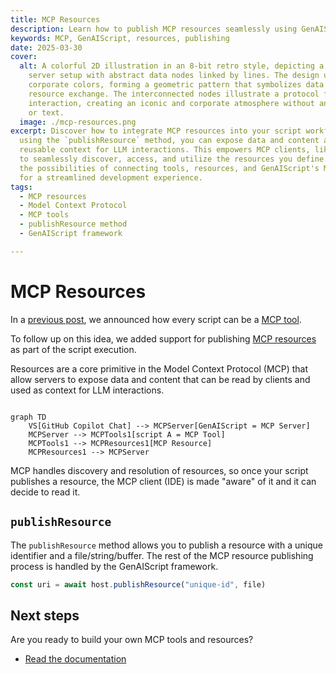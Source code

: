 ```yaml
---
title: MCP Resources
description: Learn how to publish MCP resources seamlessly using GenAIScript.
keywords: MCP, GenAIScript, resources, publishing
date: 2025-03-30
cover:
  alt: A colorful 2D illustration in an 8-bit retro style, depicting a stylized
    server setup with abstract data nodes linked by lines. The design uses five
    corporate colors, forming a geometric pattern that symbolizes data and
    resource exchange. The interconnected nodes illustrate a protocol for
    interaction, creating an iconic and corporate atmosphere without any people
    or text.
  image: ./mcp-resources.png
excerpt: Discover how to integrate MCP resources into your script workflow. By
  using the `publishResource` method, you can expose data and content as
  reusable context for LLM interactions. This empowers MCP clients, like IDEs,
  to seamlessly discover, access, and utilize the resources you define. Explore
  the possibilities of connecting tools, resources, and GenAIScript's MCP server
  for a streamlined development experience.
tags:
  - MCP resources
  - Model Context Protocol
  - MCP tools
  - publishResource method
  - GenAIScript framework

---
```


# MCP Resources

In a [previous post](/genaiscript/blog/scripts-as-mcp-tools/),
we announced how every script can be a [MCP tool](https://modelcontextprotocol.io/docs/concepts/tools).

To follow up on this idea, we added support for publishing [MCP resources](https://modelcontextprotocol.io/docs/concepts/resources)
as part of the script execution.

Resources are a core primitive in the Model Context Protocol (MCP)
that allow servers to expose data and content that can be read by clients and used as context for LLM interactions.

```mermaid

graph TD
    VS[GitHub Copilot Chat] --> MCPServer[GenAIScript = MCP Server]
    MCPServer --> MCPTools1[script A = MCP Tool]
    MCPTools1 --> MCPResources1[MCP Resource]
    MCPResources1 --> MCPServer
```

MCP handles discovery and resolution of resources, so once your script publishes a resource,
the MCP client (IDE) is made "aware" of it and it can decide to read it.

## `publishResource`

The `publishResource` method allows you to publish a resource with a unique identifier and a file/string/buffer.
The rest of the MCP resource publishing process is handled by the GenAIScript framework.

```js
const uri = await host.publishResource("unique-id", file)
```

## Next steps

Are you ready to build your own MCP tools and resources?

- [Read the documentation](/genaiscript/reference/scripts/mcp-server#resources)
